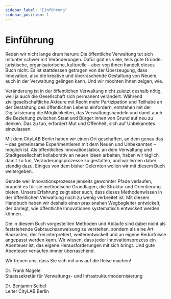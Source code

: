 ```yaml
---
sidebar_label: "Einführung"
sidebar_position: 1
---
```



# Einführung

Reden wir nicht lange drum herum: Die öffentliche Verwaltung tut sich mitunter schwer mit Veränderungen. Dafür gibt es viele, teils gute Gründe: juristische, organisatorische, kulturelle – aber von ihnen handelt dieses Buch nicht. Es ist stattdessen getragen von der Überzeugung, dass Innovation, also die kreative und überraschende Gestaltung von Neuem, auch in der Verwaltung gelingen kann. Und wir möchten Ihnen zeigen, wie.

Veränderung ist in der öffentlichen Verwaltung nicht zuletzt deshalb nötig, weil ja auch die Gesellschaft sich permanent verändert. Während zivilgesellschaftliche Akteure mit Recht mehr Partizipation und Teilhabe an der Gestaltung des öffentlichen Lebens einfordern, entstehen mit der Digitalisierung die Möglichkeiten, das Verwaltungshandeln und damit auch die Beziehung zwischen Staat und Bürger:innen von Grund auf neu zu denken. Das zu tun, erfordert Mut und Offenheit, sich auf Unbekanntes einzulassen.

Mit dem CityLAB Berlin haben wir einen Ort geschaffen, an dem genau das – das gemeinsame Experimentieren mit dem Neuen und Unbekannten – möglich ist. Als öffentliches Innovationslabor, an dem Verwaltung und Stadtgesellschaft kollaborativ an neuen Ideen arbeiten, haben wir täglich damit zu tun, Veränderungsprozesse zu gestalten, und wir lernen dabei ständig dazu. Einiges von dem bisher Gelernten wollen wir mit diesem Buch weitergeben.

Gerade weil Innovationsprozesse jenseits gewohnter Pfade verlaufen, braucht es für sie methodische Grundlagen, die Struktur und Orientierung bieten. Unsere Erfahrung zeigt aber auch, dass dieses Methodenwissen in der öffentlichen Verwaltung noch zu wenig verbreitet ist. Mit diesem Handbuch haben wir deshalb einen praxisnahen Wegbegleiter entwickelt, der darlegt, wie öffentliche Innovationen systematisch entwickelt werden können.

Die in diesem Buch vorgestellten Methoden und Abläufe sind dabei nicht als feststehende Gebrauchsanweisung zu verstehen, sondern als eine Art Baukasten, der frei interpretiert, weiterentwickelt und an eigene Bedürfnisse angepasst werden kann. Wir wissen, dass jeder Innovationsprozess ein Abenteuer ist, das eigene Herausforderungen mit sich bringt. Und gute Abenteuer verlaufen immer überraschend.

Wir freuen uns, dass Sie sich mit uns auf die Reise machen!

<TwoColumnGrid>
  <p>
    Dr. Frank Nägele
    <br />
    Staatssekretär für Verwaltungs- und Infrastrukturmodernisierung
  </p>
  <p>
    Dr. Benjamin Seibel
    <br />
    Leiter CityLAB Berlin
  </p>
</TwoColumnGrid>
